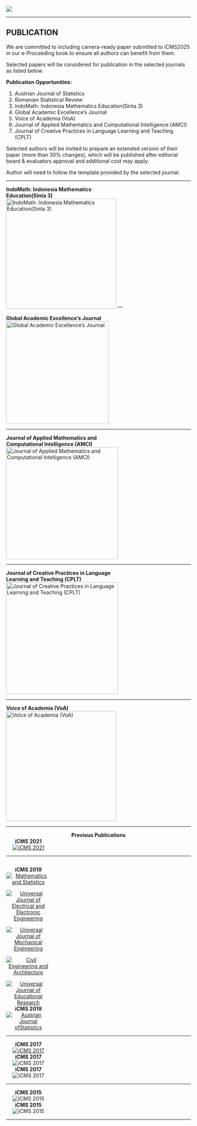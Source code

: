 ::: {.column-screen}
![](images/ll.jpg)

:::




---

## PUBLICATION

We are committed to including camera-ready paper submitted to iCMS2025 in our e-Proceeding book to ensure all authors can benefit from them.

Selected papers will be considered for publication in the selected journals as listed below.

**Publication Opportunities:**

1. Austrian Journal of Statistics\
2. Romanian Statistical Review\
3. IndoMath: Indonesia Mathematics Education(Sinta 3)\
4. Global Academic Excellence’s Journal\
5. Voice of Academia (VoA)\
6. Journal of Applied Mathematics and Computational Intelligence (AMCI)\
7. Journal of Creative Practices in Language Learning and Teaching (CPLT)\

Selected authors will be invited to prepare an extended version of their paper (more than 30% changes), which will be published after editorial board & evaluators approval and additional cost may apply.

Author will need to follow the template provided by the selected journal.\

---

**IndoMath: Indonesia Mathematics **\
**Education(Sinta 3)**\
![IndoMath: Indonesia Mathematics Education(Sinta 3)](images/indo.jpg){width=300px}
---

**Global Academic Excellence’s Journal **\
![Global Academic Excellence’s Journal](images/tt.jpg){width=280px}

---

**Journal of Applied Mathematics and**\
**Computational Intelligence (AMCI)**\
![Journal of Applied Mathematics and Computational Intelligence (AMCI)](images/AMCI.jpeg){width=305px}

---

**Journal of Creative Practices in Language **\
**Learning and Teaching (CPLT)**\
![Journal of Creative Practices in Language Learning and Teaching (CPLT)](images/CPLT.jpg){width=305px}

--- 

 **Voice of Academia (VoA)**\
![Voice of Academia (VoA)](images/voa.png){width=300px}

---

<center>
**Previous Publications**\
</center>


::: {.column width="24%"}
<center>
**iCMS 2021**\
[![iCMS 2021](images/pubs/icms2021.png)](https://36f92a07-7496-48b7-b8c5-d4b3a7a690bd.filesusr.com/ugd/9483e7_fa3419ecd9a748208fc6b7e8d5421225.pdf){target="_blank"}
</center>
:::

---

::: {.column width="24%"}
<center>
**iCMS 2019**\
[![Mathematics and Statistics](images/pubs/icms2019_1.gif)](http://www.hrpub.org/journals/jour_info.php?id=34){target="_blank"}\

[![Universal Journal of Electrical and Electronic Engineering](images/pubs/icms2019_2.gif)](http://www.hrpub.org/journals/jour_archive.php?id=49){target="_blank"}\

[![Universal Journal of Mechanical Engineering](images/pubs/icms2019_3.gif)](http://www.hrpub.org/journals/jour_archive.php?id=51){target="_blank"}\

[![Civil Engineering and Architecture](images/pubs/icms2019_4.gif)](http://www.hrpub.org/journals/jour_archive.php?id=48&iid=1431){target="_blank"}\

[![Universal Journal of Educational Research](images/pubs/icms2019_5.gif)](http://www.hrpub.org/journals/jour_info.php?id=95){target="_blank"}\
</center>
:::
::: {.column width="24%"}
<center>
**iCMS 2019**\
[![Austrian Journal ofStatistics](images/pubs/icms2019_6.gif)](https://www.ajs.or.at/index.php/ajs){target="_blank"}\
</center>
:::

---

::: {.column width="24%"}
<center>
**iCMS 2017**\
[![iCMS 2017](images/pubs/icms2017_1.png)](https://www.springer.com/gp/book/9789811372780){target="_blank"}
</center>
:::
::: {.column width="24%"}
<center>
**iCMS 2017**\
![iCMS 2017](images/pubs/icms2017_2.png)
</center>
:::
::: {.column width="24%"}
<center>
**iCMS 2017**\
![iCMS 2017](images/pubs/icms2017_3.png)
</center>
:::

---

::: {.column width="24%"}
<center>
**iCMS 2015**\
![iCMS 2015](images/pubs/icms2015_2.png)
</center>
:::
::: {.column width="24%"}
<center>
**iCMS 2015**\
![iCMS 2015](images/pubs/icms2015_1.png)
</center>
:::

---
